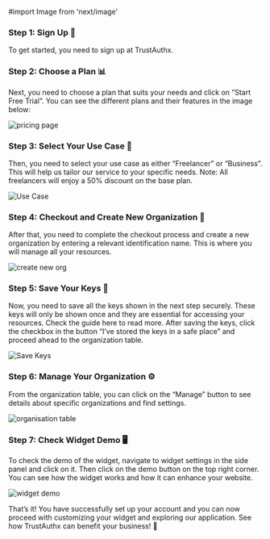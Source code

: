 #import Image from 'next/image'

<Steps>

### Step 1: Sign Up 📝

To get started, you need to sign up at TrustAuthx.

### Step 2: Choose a Plan 📊

Next, you need to choose a plan that suits your needs and click on “Start Free Trial”. You can see the different plans and their features in the image below:

![pricing page](../public/pricing_page.jpg)

### Step 3: Select Your Use Case 🎯

Then, you need to select your use case as either “Freelancer” or “Business”. This will help us tailor our service to your specific needs. Note: All freelancers will enjoy a 50% discount on the base plan.

![Use Case](../public/use-case.png)

### Step 4: Checkout and Create New Organization 🏢

After that, you need to complete the checkout process and create a new organization by entering a relevant identification name. This is where you will manage all your resources.

![create new org](../public/create-new-org.jpg)

### Step 5: Save Your Keys 🔑

Now, you need to save all the keys shown in the next step securely. These keys will only be shown once and they are essential for accessing your resources. Check the guide here to read more. After saving the keys, click the checkbox in the button “I’ve stored the keys in a safe place” and proceed ahead to the organization table.

![Save Keys](../public/save-keys.jpg)

### Step 6: Manage Your Organization ⚙️

From the organization table, you can click on the “Manage” button to see details about specific organizations and find settings.

![organisation table](../public/org-table.jpg)

### Step 7: Check Widget Demo 🖥️

To check the demo of the widget, navigate to widget settings in the side panel and click on it. Then click on the demo button on the top right corner. You can see how the widget works and how it can enhance your website.

![widget demo](../public/widget-demo.jpg)

</Steps>

That’s it! You have successfully set up your account and you can now proceed with customizing your widget and exploring our application. See how TrustAuthx can benefit your business! 🚀
